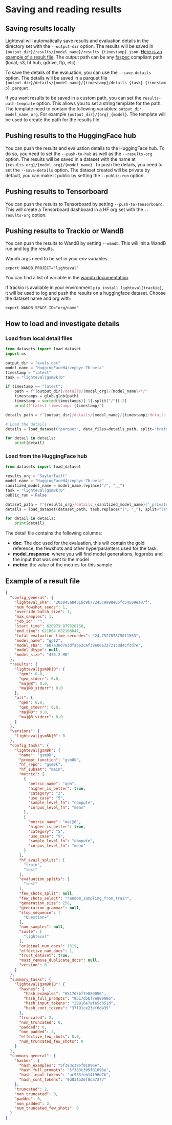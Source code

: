 # Saving and reading results

## Saving results locally

Lighteval will automatically save results and evaluation details in the
directory set with the `--output-dir` option. The results will be saved in
`{output_dir}/results/{model_name}/results_{timestamp}.json`. [Here is an
example of a result file](#example-of-a-result-file). The output path can be
any [fsspec](https://filesystem-spec.readthedocs.io/en/latest/index.html)
compliant path (local, s3, hf hub, gdrive, ftp, etc).

To save the details of the evaluation, you can use the `--save-details`
option. The details will be saved in a parquet file
`{output_dir}/details/{model_name}/{timestamp}/details_{task}_{timestamp}.parquet`.

If you want results to be saved in a custom path, you can set the `results-path-template` option.
This allows you to set a string template for the path. The template need to contain the following
variables: `output_dir`, `model_name`, `org`. For example
`{output_dir}/{org}_{model}`. The template will be used to create the path for the results file.

## Pushing results to the HuggingFace hub

You can push the results and evaluation details to the HuggingFace hub. To do
so, you need to set the `--push-to-hub` as well as the `--results-org`
option. The results will be saved in a dataset with the name at
`{results_org}/{model_org}/{model_name}`. To push the details, you need to set
the `--save-details` option.
The dataset created will be private by default, you can make it public by
setting the `--public-run` option.


## Pushing results to Tensorboard

You can push the results to Tensorboard by setting `--push-to-tensorboard`.
This will create a Tensorboard dashboard in a HF org set with the `--results-org`
option.


## Pushing results to Trackio or WandB

You can push the results to WandB by setting `--wandb`. This will init a WandB
run and log the results.

Wandb args need to be set in your env variables.

```
export WANDB_PROJECT="lighteval"
```

You can find a list of variable in the [wandb documentation](https://docs.wandb.ai/guides/track/environment-variables/).

If trackio is available in your environment `pip install
lighteval[trackio]`, it will be used to log and push the results on a
huggingface dataset. Choose the dataset name and org with:

```
export WANDB_SPACE_ID="org/name"
```



## How to load and investigate details

### Load from local detail files

```python
from datasets import load_dataset
import os

output_dir = "evals_doc"
model_name = "HuggingFaceH4/zephyr-7b-beta"
timestamp = "latest"
task = "lighteval|gsm8k|0"

if timestamp == "latest":
    path = f"{output_dir}/details/{model_org}/{model_name}/*/"
    timestamps = glob.glob(path)
    timestamp = sorted(timestamps)[-1].split("/")[-2]
    print(f"Latest timestamp: {timestamp}")

details_path = f"{output_dir}/details/{model_name}/{timestamp}/details_{task}_{timestamp}.parquet"

# Load the details
details = load_dataset("parquet", data_files=details_path, split="train")

for detail in details:
    print(detail)
```

### Load from the HuggingFace hub

```python
from datasets import load_dataset

results_org = "SaylorTwift"
model_name = "HuggingFaceH4/zephyr-7b-beta"
sanitized_model_name = model_name.replace("/", "__")
task = "lighteval|gsm8k|0"
public_run = False

dataset_path = f"{results_org}/details_{sanitized_model_name}{'_private' if not public_run else ''}"
details = load_dataset(dataset_path, task.replace("|", "_"), split="latest")

for detail in details:
    print(detail)
```


The detail file contains the following columns:
- __doc__: The doc used for the evaluation, this will contain the gold reference, the fewshots and other hyperparamters used for the task.
- __model_response__: where you will find model generations, logprobs and the input that was sent to the model
- __metric__: the value of the metrics for this sample


## Example of a result file

```json
{
  "config_general": {
    "lighteval_sha": "203045a8431bc9b77245c9998e05fc54509ea07f",
    "num_fewshot_seeds": 1,
    "override_batch_size": 1,
    "max_samples": 1,
    "job_id": "",
    "start_time": 620979.879320166,
    "end_time": 621004.632108041,
    "total_evaluation_time_secondes": "24.752787875011563",
    "model_name": "gpt2",
    "model_sha": "607a30d783dfa663caf39e06633721c8d4cfcd7e",
    "model_dtype": null,
    "model_size": "476.2 MB"
  },
  "results": {
    "lighteval|gsm8k|0": {
      "qem": 0.0,
      "qem_stderr": 0.0,
      "maj@8": 0.0,
      "maj@8_stderr": 0.0
    },
    "all": {
      "qem": 0.0,
      "qem_stderr": 0.0,
      "maj@8": 0.0,
      "maj@8_stderr": 0.0
    }
  },
  "versions": {
    "lighteval|gsm8k|0": 0
  },
  "config_tasks": {
    "lighteval|gsm8k": {
      "name": "gsm8k",
      "prompt_function": "gsm8k",
      "hf_repo": "gsm8k",
      "hf_subset": "main",
      "metric": [
        {
          "metric_name": "qem",
          "higher_is_better": true,
          "category": "3",
          "use_case": "5",
          "sample_level_fn": "compute",
          "corpus_level_fn": "mean"
        },
        {
          "metric_name": "maj@8",
          "higher_is_better": true,
          "category": "5",
          "use_case": "5",
          "sample_level_fn": "compute",
          "corpus_level_fn": "mean"
        }
      ],
      "hf_avail_splits": [
        "train",
        "test"
      ],
      "evaluation_splits": [
        "test"
      ],
      "few_shots_split": null,
      "few_shots_select": "random_sampling_from_train",
      "generation_size": 256,
      "generation_grammar": null,
      "stop_sequence": [
        "Question="
      ],
      "num_samples": null,
      "suite": [
        "lighteval"
      ],
      "original_num_docs": 1319,
      "effective_num_docs": 1,
      "trust_dataset": true,
      "must_remove_duplicate_docs": null,
      "version": 0
    }
  },
  "summary_tasks": {
    "lighteval|gsm8k|0": {
      "hashes": {
        "hash_examples": "8517d5bf7e880086",
        "hash_full_prompts": "8517d5bf7e880086",
        "hash_input_tokens": "29916e7afe5cb51d",
        "hash_cont_tokens": "37f91ce23ef6d435"
      },
      "truncated": 2,
      "non_truncated": 0,
      "padded": 0,
      "non_padded": 2,
      "effective_few_shots": 0.0,
      "num_truncated_few_shots": 0
    }
  },
  "summary_general": {
    "hashes": {
      "hash_examples": "5f383c395f01096e",
      "hash_full_prompts": "5f383c395f01096e",
      "hash_input_tokens": "ac933feb14f96d7b",
      "hash_cont_tokens": "9d03fb26f8da7277"
    },
    "truncated": 2,
    "non_truncated": 0,
    "padded": 0,
    "non_padded": 2,
    "num_truncated_few_shots": 0
  }
}
```
